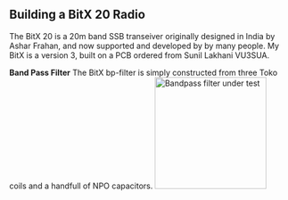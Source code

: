== Building a BitX 20 Radio ==

The BitX 20 is a 20m band SSB transeiver originally designed in India by Ashar Frahan, and now supported and developed by by many people. My BitX is a version 3, built on a PCB ordered from Sunil Lakhani VU3SUA.

'''Band Pass Filter'''
The BitX bp-filter is simply constructed from three Toko coils and a handfull of NPO capacitors.
[[Image:Bp-filter_001.jpg|thumb|200px|Bandpass filter under test]]